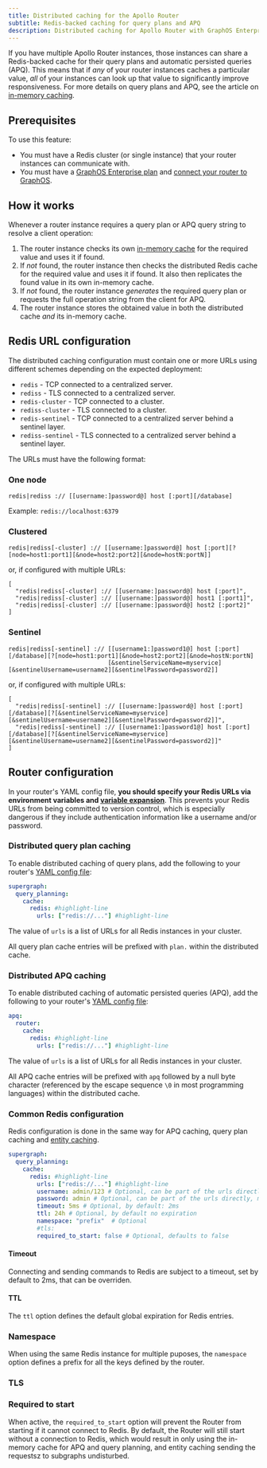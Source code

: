 ```yaml
---
title: Distributed caching for the Apollo Router
subtitle: Redis-backed caching for query plans and APQ
description: Distributed caching for Apollo Router with GraphOS Enterprise. Configure a Redis-backed cache for query plans and automatic persisted queries (APQ).
---
```



<EnterpriseFeature linkWithAnchor="https://www.apollographql.com/pricing#graphos-router" />

If you have multiple Apollo Router instances, those instances can share a Redis-backed cache for their query plans and automatic persisted queries (APQ). This means that if _any_ of your router instances caches a particular value, _all_ of your instances can look up that value to significantly improve responsiveness. For more details on query plans and APQ, see the article on [in-memory caching](./in-memory-caching).

## Prerequisites

To use this feature:

- You must have a Redis cluster (or single instance) that your router instances can communicate with.
- You must have a [GraphOS Enterprise plan](https://www.apollographql.com/pricing/) and [connect your router to GraphOS](./overview/#environment-variables).

## How it works

Whenever a router instance requires a query plan or APQ query string to resolve a client operation:

1. The router instance checks its own [in-memory cache](#in-memory-caching) for the required value and uses it if found.
2. If _not_ found, the router instance then checks the distributed Redis cache for the required value and uses it if found. It also then replicates the found value in its own in-memory cache.
3. If _not_ found, the router instance _generates_ the required query plan or requests the full operation string from the client for APQ.
4. The router instance stores the obtained value in both the distributed cache _and_ its in-memory cache. 

## Redis URL configuration

The distributed caching configuration must contain one or more URLs using different schemes depending on the expected deployment:

* `redis` - TCP connected to a centralized server.
* `rediss` - TLS connected to a centralized server.
* `redis-cluster` - TCP connected to a cluster.
* `rediss-cluster` - TLS connected to a cluster.
* `redis-sentinel` - TCP connected to a centralized server behind a sentinel layer.
* `rediss-sentinel` - TLS connected to a centralized server behind a sentinel layer.

The URLs must have the following format:

### One node

```
redis|rediss :// [[username:]password@] host [:port][/database]
```

Example: `redis://localhost:6379`

### Clustered

```
redis|rediss[-cluster] :// [[username:]password@] host [:port][?[node=host1:port1][&node=host2:port2][&node=hostN:portN]]
```

or, if configured with multiple URLs:

```
[
  "redis|rediss[-cluster] :// [[username:]password@] host [:port]",
  "redis|rediss[-cluster] :// [[username:]password@] host1 [:port1]",
  "redis|rediss[-cluster] :// [[username:]password@] host2 [:port2]"
]
```

### Sentinel

```
redis|rediss[-sentinel] :// [[username1:]password1@] host [:port][/database][?[node=host1:port1][&node=host2:port2][&node=hostN:portN]
                            [&sentinelServiceName=myservice][&sentinelUsername=username2][&sentinelPassword=password2]]
```

or, if configured with multiple URLs:

```
[
  "redis|rediss[-sentinel] :// [[username:]password@] host [:port][/database][?[&sentinelServiceName=myservice][&sentinelUsername=username2][&sentinelPassword=password2]]",
  "redis|rediss[-sentinel] :// [[username1:]password1@] host [:port][/database][?[&sentinelServiceName=myservice][&sentinelUsername=username2][&sentinelPassword=password2]]"
]
```

## Router configuration

<Tip>

In your router's YAML config file, **you should specify your Redis URLs via environment variables and [variable expansion](./overview#variable-expansion)**. This prevents your Redis URLs from being committed to version control, which is especially dangerous if they include authentication information like a username and/or password.

</Tip>

### Distributed query plan caching

To enable distributed caching of query plans, add the following to your router's [YAML config file](./overview/#yaml-config-file):

```yaml title="router.yaml"
supergraph:
  query_planning:
    cache:
      redis: #highlight-line
        urls: ["redis://..."] #highlight-line
```

The value of `urls` is a list of URLs for all Redis instances in your cluster.

All query plan cache entries will be prefixed with `plan.` within the distributed cache. 

### Distributed APQ caching

To enable distributed caching of automatic persisted queries (APQ), add the following to your router's [YAML config file](./overview/#yaml-config-file):

```yaml title="router.yaml"
apq:
  router:
    cache:
      redis: #highlight-line
        urls: ["redis://..."] #highlight-line
```

The value of `urls` is a list of URLs for all Redis instances in your cluster.

All APQ cache entries will be prefixed with `apq` followed by a null byte character (referenced by the escape sequence `\0` in most programming languages) within the distributed cache.

### Common Redis configuration

Redis configuration is done in the same way for APQ caching, query plan caching and [entity caching](./entity-caching).

```yaml title="router.yaml"
supergraph:
  query_planning:
    cache:
      redis: #highlight-line
        urls: ["redis://..."] #highlight-line
        username: admin/123 # Optional, can be part of the urls directly, mainly useful if you have special character like '/' in your password that doesn't work in url. This field takes precedence over the username in the URL
        password: admin # Optional, can be part of the urls directly, mainly useful if you have special character like '/' in your password that doesn't work in url. This field takes precedence over the password in the URL
        timeout: 5ms # Optional, by default: 2ms
        ttl: 24h # Optional, by default no expiration
        namespace: "prefix"  # Optional
        #tls:
        required_to_start: false # Optional, defaults to false
```

#### Timeout

Connecting and sending commands to Redis are subject to a timeout, set by default to 2ms, that can be overriden.


#### TTL

The `ttl` option defines the default global expiration for Redis entries.

### Namespace

When using the same Redis instance for multiple puposes, the `namespace` option defines a prefix for all the keys defined by the router.

### TLS

<RedisTLS />

### Required to start

When active, the `required_to_start` option will prevent the Router from starting if it cannot connect to Redis. By default, the Router will still start without a connection to Redis, which would result in only using the in-memory cache for APQ and query planning, and entity caching sending the requestsz to subgraphs undisturbed.
